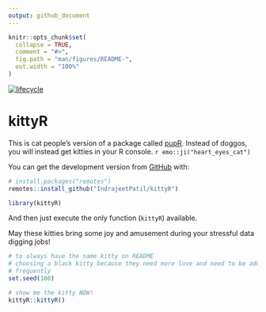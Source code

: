 ```yaml
---
output: github_document
---
```


<!-- README.md is generated from README.Rmd. Please edit that file -->

```r
knitr::opts_chunk$set(
  collapse = TRUE,
  comment = "#>",
  fig.path = "man/figures/README-",
  out.width = "100%"
)
```

[![lifecycle](https://img.shields.io/badge/lifecycle-experimental-orange.svg)](https://www.tidyverse.org/lifecycle/#experimental)

# kittyR

This is cat people's version of a package called
[pupR](https://github.com/melissanjohnson/pupR). Instead of doggos, you will
instead get kitties in your R console. `r emo::ji("heart_eyes_cat")`

You can get the development version from [GitHub](https://github.com/) with:

``` r
# install.packages("remotes")
remotes::install_github("IndrajeetPatil/kittyR")
```

```r
library(kittyR)
```

And then just execute the only function (`kittyR`) available.

May these kitties bring some joy and amusement during your stressful data
digging jobs!

```r
# to always have the same kitty on README
# choosing a black kitty because they need more love and need to be adopted more
# frequently
set.seed(100)

# show me the kitty NOW!
kittyR::kittyR()
```

